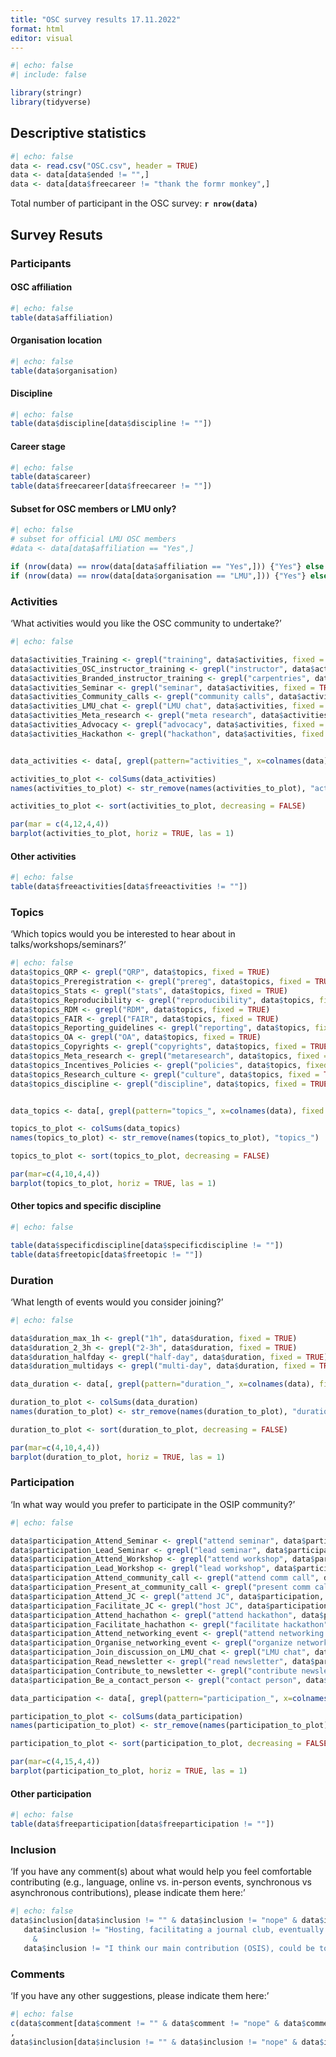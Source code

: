 ```yaml
---
title: "OSC survey results 17.11.2022"
format: html
editor: visual
---
```


```r
#| echo: false
#| include: false

library(stringr)
library(tidyverse)

```

## Descriptive statistics

```r
#| echo: false
data <- read.csv("OSC.csv", header = TRUE)
data <- data[data$ended != "",]
data <- data[data$freecareer != "thank the formr monkey",]
```

Total number of participant in the OSC survey: **`r nrow(data)`**

## Survey Resuts

### Participants

#### OSC affiliation

```r
#| echo: false
table(data$affiliation)
```

#### Organisation location

```r
#| echo: false
table(data$organisation)
```

#### Discipline

```r
#| echo: false
table(data$discipline[data$discipline != ""])
```

#### Career stage

```r
#| echo: false
table(data$career)
table(data$freecareer[data$freecareer != ""])

```

#### Subset for OSC members or LMU only?

```r
#| echo: false
# subset for official LMU OSC members
#data <- data[data$affiliation == "Yes",]

if (nrow(data) == nrow(data[data$affiliation == "Yes",])) {"Yes"} else {"No"}
if (nrow(data) == nrow(data[data$organisation == "LMU",])) {"Yes"} else {"No"}
```

### Activities

'What activities would you like the OSC community to undertake?'

```r
#| echo: false

data$activities_Training <- grepl("training", data$activities, fixed = TRUE)
data$activities_OSC_instructor_training <- grepl("instructor", data$activities, fixed = TRUE)
data$activities_Branded_instructor_training <- grepl("carpentries", data$activities, fixed = TRUE)
data$activities_Seminar <- grepl("seminar", data$activities, fixed = TRUE)
data$activities_Community_calls <- grepl("community calls", data$activities, fixed = TRUE)
data$activities_LMU_chat <- grepl("LMU chat", data$activities, fixed = TRUE)
data$activities_Meta_research <- grepl("meta research", data$activities, fixed = TRUE)
data$activities_Advocacy <- grepl("advocacy", data$activities, fixed = TRUE)
data$activities_Hackathon <- grepl("hackathon", data$activities, fixed = TRUE)


data_activities <- data[, grepl(pattern="activities_", x=colnames(data), fixed = TRUE)]

activities_to_plot <- colSums(data_activities)
names(activities_to_plot) <- str_remove(names(activities_to_plot), "activities_")

activities_to_plot <- sort(activities_to_plot, decreasing = FALSE)

par(mar = c(4,12,4,4))
barplot(activities_to_plot, horiz = TRUE, las = 1)


```

#### Other activities

```r
#| echo: false
table(data$freeactivities[data$freeactivities != ""])
```

### Topics

'Which topics would you be interested to hear about in talks/workshops/seminars?'

```r
#| echo: false
data$topics_QRP <- grepl("QRP", data$topics, fixed = TRUE)
data$topics_Preregistration <- grepl("prereg", data$topics, fixed = TRUE)
data$topics_Stats <- grepl("stats", data$topics, fixed = TRUE)
data$topics_Reproducibility <- grepl("reproducibility", data$topics, fixed = TRUE)
data$topics_RDM <- grepl("RDM", data$topics, fixed = TRUE)
data$topics_FAIR <- grepl("FAIR", data$topics, fixed = TRUE)
data$topics_Reporting_guidelines <- grepl("reporting", data$topics, fixed = TRUE)
data$topics_OA <- grepl("OA", data$topics, fixed = TRUE)
data$topics_Copyrights <- grepl("copyrights", data$topics, fixed = TRUE)
data$topics_Meta_research <- grepl("metaresearch", data$topics, fixed = TRUE)
data$topics_Incentives_Policies <- grepl("policies", data$topics, fixed = TRUE)
data$topics_Research_culture <- grepl("culture", data$topics, fixed = TRUE)
data$topics_discipline <- grepl("discipline", data$topics, fixed = TRUE)


data_topics <- data[, grepl(pattern="topics_", x=colnames(data), fixed = TRUE)]

topics_to_plot <- colSums(data_topics)
names(topics_to_plot) <- str_remove(names(topics_to_plot), "topics_")

topics_to_plot <- sort(topics_to_plot, decreasing = FALSE)

par(mar=c(4,10,4,4))
barplot(topics_to_plot, horiz = TRUE, las = 1)


```

#### Other topics and specific discipline

```r
#| echo: false

table(data$specificdiscipline[data$specificdiscipline != ""])
table(data$freetopic[data$freetopic != ""])
```

### Duration

'What length of events would you consider joining?'

```r
#| echo: false

data$duration_max_1h <- grepl("1h", data$duration, fixed = TRUE)
data$duration_2_3h <- grepl("2-3h", data$duration, fixed = TRUE)
data$duration_halfday <- grepl("half-day", data$duration, fixed = TRUE)
data$duration_multidays <- grepl("multi-day", data$duration, fixed = TRUE)

data_duration <- data[, grepl(pattern="duration_", x=colnames(data), fixed = TRUE)]

duration_to_plot <- colSums(data_duration)
names(duration_to_plot) <- str_remove(names(duration_to_plot), "duration_")

duration_to_plot <- sort(duration_to_plot, decreasing = FALSE)

par(mar=c(4,10,4,4))
barplot(duration_to_plot, horiz = TRUE, las = 1)


```

### Participation

'In what way would you prefer to participate in the OSIP community?'

```r
#| echo: false

data$participation_Attend_Seminar <- grepl("attend seminar", data$participation, fixed = TRUE)
data$participation_Lead_Seminar <- grepl("lead seminar", data$participation, fixed = TRUE)
data$participation_Attend_Workshop <- grepl("attend workshop", data$participation, fixed = TRUE)
data$participation_Lead_Workshop <- grepl("lead workshop", data$participation, fixed = TRUE)
data$participation_Attend_community_call <- grepl("attend comm call", data$participation, fixed = TRUE)
data$participation_Present_at_community_call <- grepl("present comm call", data$participation, fixed = TRUE)
data$participation_Attend_JC <- grepl("attend JC", data$participation, fixed = TRUE)
data$participation_Facilitate_JC <- grepl("host JC", data$participation, fixed = TRUE)
data$participation_Attend_hachathon <- grepl("attend hackathon", data$participation, fixed = TRUE)
data$participation_Facilitate_hachathon <- grepl("facilitate hackathon", data$participation, fixed = TRUE)
data$participation_Attend_networking_event <- grepl("attend networking event", data$participation, fixed = TRUE)
data$participation_Organise_networking_event <- grepl("organize networking event", data$participation, fixed = TRUE)
data$participation_Join_discussion_on_LMU_chat <- grepl("LMU chat", data$participation, fixed = TRUE)
data$participation_Read_newsletter <- grepl("read newsletter", data$participation, fixed = TRUE)
data$participation_Contribute_to_newsletter <- grepl("contribute newsletter", data$participation, fixed = TRUE)
data$participation_Be_a_contact_person <- grepl("contact person", data$participation, fixed = TRUE)

data_participation <- data[, grepl(pattern="participation_", x=colnames(data), fixed = TRUE)]

participation_to_plot <- colSums(data_participation)
names(participation_to_plot) <- str_remove(names(participation_to_plot), "participation_")

participation_to_plot <- sort(participation_to_plot, decreasing = FALSE)

par(mar=c(4,15,4,4))
barplot(participation_to_plot, horiz = TRUE, las = 1)


```

#### Other participation

```r
#| echo: false
table(data$freeparticipation[data$freeparticipation != ""])
```

### Inclusion

'If you have any comment(s) about what would help you feel comfortable contributing (e.g., language, online vs. in-person events, synchronous vs asynchronous contributions), please indicate them here:'

```r
#| echo: false
data$inclusion[data$inclusion != "" & data$inclusion != "nope" & data$inclusion != "/" & data$inclusion != "nothing" & data$inclusion != "." & data$inclusion != "x" & data$inclusion != "leer" & data$inclusion != " " & data$inclusion != "-" & data$inclusion != "not sure" & data$inclusion != "--" & data$inclusion != "I'm a very minor importance in the network, so please don't weight my answers too much. I'm more intrested in following up whta you big players do and consider important" & 
   data$inclusion != "Hosting, facilitating a journal club, eventually some other format where e.g. we could try to reproduce the computational part of biomedical papers (sequencing, flow cytometry, etc.) "
     & 
   data$inclusion != "I think our main contribution (OSIS), could be to help with individual seminars/workshops on statistics/machine learning related topics or specific R packages/workflows\n\nBut we'd have to see if there are resources and who (from our group) could contribute to topics that are interesting to the community. "]
```

### Comments

'If you have any other suggestions, please indicate them here:'

```r
#| echo: false
c(data$comment[data$comment != "" & data$comment != "nope" & data$comment != "/" & data$comment != "nothing" & data$comment != "." & data$comment != "x" & data$comment != "leer" & data$comment != " " & data$comment != "-" & data$comment != "not sure" & data$comment != "--" & data$comment != "No." & data$comment != "No" & data$comment != "nope :)" & !is.na(data$comment) & data$comment != "No other comments." & data$comment != "no" & data$comment != "nein"]
,
data$inclusion[data$inclusion != "" & data$inclusion != "nope" & data$inclusion != "/" & data$inclusion != "nothing" & data$inclusion != "." & data$inclusion != "x" & data$inclusion != "leer" & data$inclusion != " " & data$inclusion != "-" & data$inclusion != "not sure" & data$inclusion != "--"])
```
